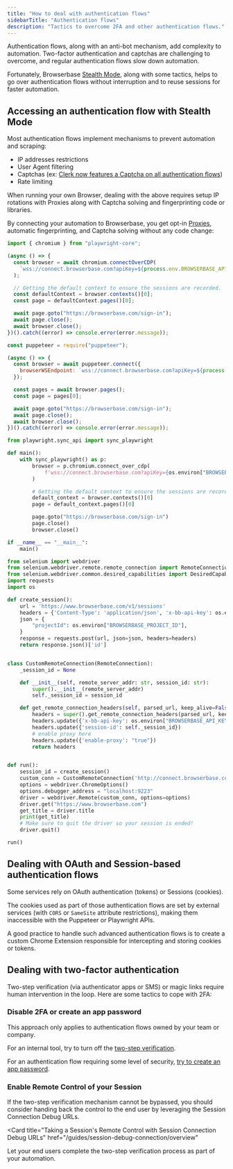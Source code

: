 ```yaml
---
title: "How to deal with authentication flows"
sidebarTitle: "Authentication flows"
description: "Tactics to overcome 2FA and other authentication flows."
---
```


Authentication flows, along with an anti-bot mechanism, add complexity to
automation. Two-factor authentication and captchas are challenging to overcome,
and regular authentication flows slow down automation.

Fortunately, Browserbase [Stealth Mode](/features/stealth-mode), along with some
tactics, helps to go over authentication flows without interruption and to reuse
sessions for faster automation.

## Accessing an authentication flow with Stealth Mode

Most authentication flows implement mechanisms to prevent automation and
scraping:

- IP addresses restrictions
- User Agent filtering
- Captchas (ex:
  [Clerk now features a Captcha on all authentication flows](https://clerk.com/changelog/2024-04-19-visual-captcha))
- Rate limiting

When running your own Browser, dealing with the above requires setup IP
rotations with Proxies along with Captcha solving and fingerprinting code or
libraries.

By connecting your automation to Browserbase, you get opt-in
[Proxies](/features/stealth-mode), automatic fingerprinting, and Captcha solving
without any code change:

<CodeGroup>

```javascript Playwright (JavaScript)
import { chromium } from "playwright-core";

(async () => {
  const browser = await chromium.connectOverCDP(
    `wss://connect.browserbase.com?apiKey=${process.env.BROWSERBASE_API_KEY}&enableProxy=true`,
  );

  // Getting the default context to ensure the sessions are recorded.
  const defaultContext = browser.contexts()[0];
  const page = defaultContext.pages()[0];

  await page.goto("https://browserbase.com/sign-in");
  await page.close();
  await browser.close();
})().catch((error) => console.error(error.message));
```

```javascript Puppeteer (JavaScript)
const puppeteer = require("puppeteer");

(async () => {
  const browser = await puppeteer.connect({
    browserWSEndpoint: `wss://connect.browserbase.com?apiKey=${process.env.BROWSERBASE_API_KEY}&enableProxy=true`,
  });

  const pages = await browser.pages();
  const page = pages[0];

  await page.goto("https://browserbase.com/sign-in");
  await page.close();
  await browser.close();
})().catch((error) => console.error(error.message));
```

```python Playwright (Python)
from playwright.sync_api import sync_playwright

def main():
    with sync_playwright() as p:
        browser = p.chromium.connect_over_cdp(
            f'wss://connect.browserbase.com?apiKey={os.environ["BROWSERBASE_API_KEY"]}&enableProxy=true'
        )

        # Getting the default context to ensure the sessions are recorded.
        default_context = browser.contexts()[0]
        page = default_context.pages()[0]

        page.goto("https://browserbase.com/sign-in")
        page.close()
        browser.close()

if __name__ == "__main__":
    main()
```

```python Selenium (Python)
from selenium import webdriver
from selenium.webdriver.remote.remote_connection import RemoteConnection
from selenium.webdriver.common.desired_capabilities import DesiredCapabilities
import requests
import os

def create_session():
    url = 'https://www.browserbase.com/v1/sessions'
    headers = {'Content-Type': 'application/json', 'x-bb-api-key': os.environ["BROWSERBASE_API_KEY"]}
    json = {
        "projectId": os.environ["BROWSERBASE_PROJECT_ID"],
    }
    response = requests.post(url, json=json, headers=headers)
    return response.json()['id']


class CustomRemoteConnection(RemoteConnection):
    _session_id = None

    def __init__(self, remote_server_addr: str, session_id: str):
        super().__init__(remote_server_addr)
        self._session_id = session_id

    def get_remote_connection_headers(self, parsed_url, keep_alive=False):
        headers = super().get_remote_connection_headers(parsed_url, keep_alive)
        headers.update({'x-bb-api-key': os.environ["BROWSERBASE_API_KEY"]})
        headers.update({'session-id': self._session_id})
        # enable proxy here
        headers.update({'enable-proxy': "true"})
        return headers


def run():
    session_id = create_session()
    custom_conn = CustomRemoteConnection('http://connect.browserbase.com/webdriver', session_id)
    options = webdriver.ChromeOptions()
    options.debugger_address = "localhost:9223"
    driver = webdriver.Remote(custom_conn, options=options)
    driver.get("https://www.browserbase.com")
    get_title = driver.title
    print(get_title)
    # Make sure to quit the driver so your session is ended!
    driver.quit()

run()
```

</CodeGroup>

## Dealing with OAuth and Session-based authentication flows

Some services rely on OAuth authentication (tokens) or Sessions (cookies).

The cookies used as part of those authentication flows are set by external
services (with `CORS` or `SameSite` attribute restrictions), making them
inaccessible with the Puppeteer or Playwright APIs.

A good practice to handle such advanced authentication flows is to create a
custom Chrome Extension responsible for intercepting and storing cookies or
tokens.

## Dealing with two-factor authentication

Two-step verification (via authenticator apps or SMS) or magic links require
human intervention in the loop. Here are some tactics to cope with 2FA:

### Disable 2FA or create an app password

<Note>
  This approach only applies to authentication flows owned by your team or
  company.
</Note>

For an internal tool, try to turn off the
[two-step verification](https://support.google.com/accounts/answer/1064203?hl=en&co=GENIE.Platform%3DDesktop).

For an authentication flow requiring some level of security,
[try to create an app password](https://support.google.com/accounts/answer/185833?hl=en).

### Enable Remote Control of your Session

If the two-step verification mechanism cannot be bypassed, you should consider
handing back the control to the end user by leveraging the Session Connection
Debug URLs.

<Card
  title="Taking a Session's Remote Control with Session Connection Debug URLs"
  href="/guides/session-debug-connection/overview"
>
  Let your end users complete the two-step verification process as part of your
  automation.
</Card>
